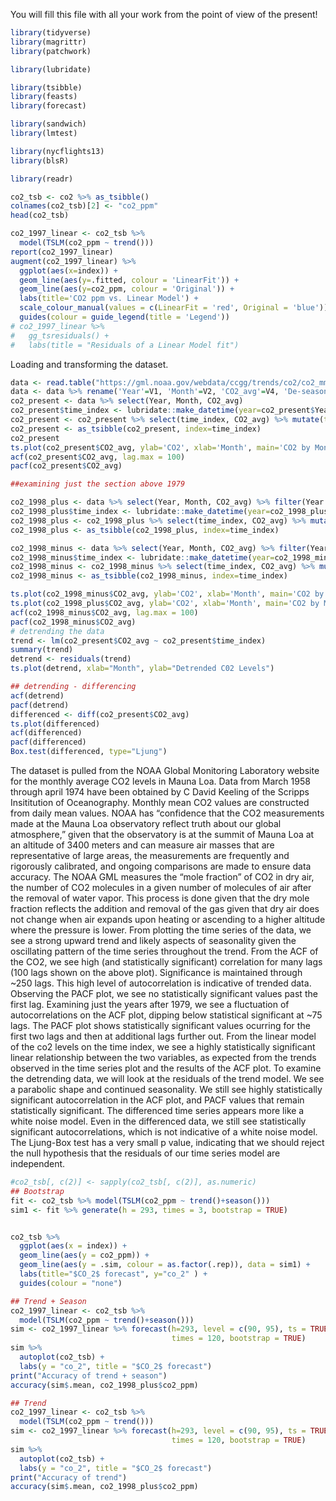 You will fill this file with all your work from the point of view of the present! 

```r
library(tidyverse)
library(magrittr)
library(patchwork)

library(lubridate)

library(tsibble)
library(feasts)
library(forecast)

library(sandwich)
library(lmtest)

library(nycflights13)
library(blsR)

library(readr)

```


```r
co2_tsb <- co2 %>% as_tsibble()
colnames(co2_tsb)[2] <- "co2_ppm"
head(co2_tsb)

co2_1997_linear <- co2_tsb %>%
  model(TSLM(co2_ppm ~ trend()))
report(co2_1997_linear)
augment(co2_1997_linear) %>%
  ggplot(aes(x=index)) +
  geom_line(aes(y=.fitted, colour = 'LinearFit')) +
  geom_line(aes(y=co2_ppm, colour = 'Original')) +
  labs(title='CO2 ppm vs. Linear Model') +
  scale_colour_manual(values = c(LinearFit = 'red', Original = 'blue')) +
  guides(colour = guide_legend(title = 'Legend'))
# co2_1997_linear %>% 
#   gg_tsresiduals() +
#   labs(title = "Residuals of a Linear Model fit")
```


Loading and transforming the dataset. 
```r
data <- read.table("https://gml.noaa.gov/webdata/ccgg/trends/co2/co2_mm_mlo.txt", header=FALSE)
data <- data %>% rename('Year'=V1, 'Month'=V2, 'CO2_avg'=V4, 'De-seasonalized_CO2_avg'=V5, 'num_days'=V6, 'sd_of_days'=V7, 'unc_of_month_mean'=V8) 
co2_present <- data %>% select(Year, Month, CO2_avg)
co2_present$time_index <- lubridate::make_datetime(year=co2_present$Year, month=co2_present$Month, tz='UTC') 
co2_present <- co2_present %>% select(time_index, CO2_avg) %>% mutate(time_index = as.Date(time_index))
co2_present <- as_tsibble(co2_present, index=time_index)
co2_present
ts.plot(co2_present$CO2_avg, ylab='CO2', xlab='Month', main='CO2 by Month (1958 to Present)')
acf(co2_present$CO2_avg, lag.max = 100)
pacf(co2_present$CO2_avg)

##examining just the section above 1979

co2_1998_plus <- data %>% select(Year, Month, CO2_avg) %>% filter(Year > 1997)
co2_1998_plus$time_index <- lubridate::make_datetime(year=co2_1998_plus$Year, month=co2_1998_plus$Month, tz='UTC') 
co2_1998_plus <- co2_1998_plus %>% select(time_index, CO2_avg) %>% mutate(time_index = as.Date(time_index))
co2_1998_plus <- as_tsibble(co2_1998_plus, index=time_index)

co2_1998_minus <- data %>% select(Year, Month, CO2_avg) %>% filter(Year < 1998)
co2_1998_minus$time_index <- lubridate::make_datetime(year=co2_1998_minus$Year, month=co2_1998_minus$Month, tz='UTC') 
co2_1998_minus <- co2_1998_minus %>% select(time_index, CO2_avg) %>% mutate(time_index = as.Date(time_index))
co2_1998_minus <- as_tsibble(co2_1998_minus, index=time_index)

ts.plot(co2_1998_minus$CO2_avg, ylab='CO2', xlab='Month', main='CO2 by Month (1958 to 1997)')
ts.plot(co2_1998_plus$CO2_avg, ylab='CO2', xlab='Month', main='CO2 by Month (1998 to Present)')
acf(co2_1998_minus$CO2_avg, lag.max = 100)
pacf(co2_1998_minus$CO2_avg)
# detrending the data
trend <- lm(co2_present$CO2_avg ~ co2_present$time_index)
summary(trend)
detrend <- residuals(trend)
ts.plot(detrend, xlab="Month", ylab="Detrended C02 Levels")

## detrending - differencing
acf(detrend)
pacf(detrend)
differenced <- diff(co2_present$CO2_avg)
ts.plot(differenced)
acf(differenced)
pacf(differenced)
Box.test(differenced, type="Ljung")
```

The dataset is pulled from the NOAA Global Monitoring Laboratory website for the monthly average CO2 levels in Mauna Loa. Data from March 1958 through april 1974 have been obtained by C David Keeling of the Scripps Insititution of Oceanography. Monthly mean CO2 values are constructed from daily mean values. NOAA has "confidence that the CO2 measurements made at the Mauna Loa observatory reflect truth about our global atmosphere," given that the observatory is at the summit of Mauna Loa at an altitude of 3400 meters and can measure air masses that are representative of large areas, the measurements are frequently and rigorously calibrated, and ongoing comparisons are made to ensure data accuracy. 
The NOAA GML measures the "mole fraction" of CO2 in dry air, the number of CO2 molecules in a given number of molecules of air after the removal of water vapor. This process is done given that the dry mole fraction reflects the addition and removal of the gas given that dry air does not change when air expands upon heating or ascending to a higher altitude where the pressure is lower. 
From plotting the time series of the data, we see a strong upward trend and likely aspects of seasonality given the oscillating pattern of the time series throughout the trend. 
From the ACF of the CO2, we see high (and statistically significant) correlation for many lags (100 lags shown on the above plot). Significance is maintained through ~250 lags. This high level of autocorrelation is indicative of trended data. 
Observing the PACF plot, we see no statistically significant values past the first lag. 
Examining just the years after 1979, we see a fluctuation of autocorrelations on the ACF plot, dipping below statistical significant at ~75 lags. The PACF plot shows statistically significant values ocurring for the first two lags and then at additional lags further out. 
From the linear model of the co2 levels on the time index, we see a highly statistically significant linear relationship between the two variables, as expected from the trends observed in the time series plot and the results of the ACF plot. 
To examine the detrending data, we will look at the residuals of the trend model. 
We see a parabolic shape and continued seasonality. 
We still see highly statistically significant autocorrelation in the ACF plot, and PACF values that remain statistically significant. 
The differenced time series appears more like a white noise model. 
Even in the differenced data, we still see statistically significant autocorrelations, which is not indicative of a white noise model. 
The Ljung-Box test has a very small p value, indicating that we should reject the null hypothesis that the residuals of our time series model are independent. 

```r
#co2_tsb[, c(2)] <- sapply(co2_tsb[, c(2)], as.numeric)
## Bootstrap
fit <- co2_tsb %>% model(TSLM(co2_ppm ~ trend()+season()))
sim1 <- fit %>% generate(h = 293, times = 3, bootstrap = TRUE)


co2_tsb %>%
  ggplot(aes(x = index)) +
  geom_line(aes(y = co2_ppm)) +
  geom_line(aes(y = .sim, colour = as.factor(.rep)), data = sim1) +
  labs(title="$CO_2$ forecast", y="co_2" ) +
  guides(colour = "none")

## Trend + Season
co2_1997_linear <- co2_tsb %>%
  model(TSLM(co2_ppm ~ trend()+season()))
sim <- co2_1997_linear %>% forecast(h=293, level = c(90, 95), ts = TRUE, 
                                    times = 120, bootstrap = TRUE)
sim %>%
  autoplot(co2_tsb) + 
  labs(y = "co_2", title = "$CO_2$ forecast")
print("Accuracy of trend + season")
accuracy(sim$.mean, co2_1998_plus$co2_ppm)

## Trend 
co2_1997_linear <- co2_tsb %>%
  model(TSLM(co2_ppm ~ trend()))
sim <- co2_1997_linear %>% forecast(h=293, level = c(90, 95), ts = TRUE, 
                                    times = 120, bootstrap = TRUE)
sim %>%
  autoplot(co2_tsb) + 
  labs(y = "co_2", title = "$CO_2$ forecast")
print("Accuracy of trend")
accuracy(sim$.mean, co2_1998_plus$co2_ppm)

```


